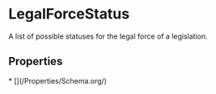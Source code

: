   
# LegalForceStatus

A list of possible statuses for the legal force of a legislation.

## Properties

<Grid>
* [](/Properties/Schema.org/)
</Grid>

